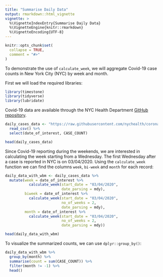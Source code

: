 ```yaml
---
title: "Summarise Daily Data"
output: rmarkdown::html_vignette
vignette: >
  %\VignetteIndexEntry{Summarise Daily Data}
  %\VignetteEngine{knitr::rmarkdown}
  %\VignetteEncoding{UTF-8}
---
```


```r
knitr::opts_chunk$set(
  collapse = TRUE,
  comment = "#>"
)
```

To demonstrate the use of `calculate_week`, we will aggregate Covid-19 case counts in New York City (NYC) by week and month. 

First we will load the required libraries:
```r
library(timestone)
library(tidyverse)
library(lubridate)
```

Covid-19 data are available through the NYC Health Department [GitHub repository](https://github.com/nychealth/coronavirus-data).

```r
daily_cases_data <- "https://raw.githubusercontent.com/nychealth/coronavirus-data/master/trends/data-by-day.csv" %>% 
  read_csv() %>%
  select(date_of_interest, CASE_COUNT)

head(daily_cases_data)
```

Since Covid-19 reporting during the weekends, we are interested in calculating the week starting from a Wednesday. The first Wednesday after a case is reported in NYC is on 03/04/2020. Using the `calculate_week` function we can find the columns `week`, `bi-week` and `month` for each record:

```r
daily_data_with_wbm <- daily_cases_data %>%
  mutate(week = date_of_interest %>%
           calculate_week(start_date = "03/04/2020", 
                          date_parsing = mdy), 
         biweek = date_of_interest %>%
           calculate_week(start_date = "03/04/2020", 
                          no_of_weeks = 2, 
                          date_parsing = mdy), 
         month = date_of_interest %>%
           calculate_week(start_date = "03/04/2020", 
                          no_of_weeks = 2, 
                          date_parsing = mdy))

head(daily_data_with_wbm)
```

To visualize the summarized counts, we can use `dplyr::group_by()`:

```r
daily_data_with_wbm %>%
  group_by(month) %>%
  summarise(count = sum(CASE_COUNT)) %>%
  filter(month != -1) %>%
  head()
```


